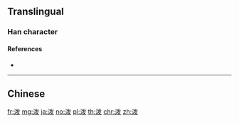 {{character info/new}}
{{also|潑}}
==Translingual==
{{Han simplified forms|潑|溌|泼|ex=y}}

===Han character===
{{Han char|rn=85|rad=水|as=05|sn=8|four=|canj=EIVE|ids=⿰氵发}}

====References====
* {{Han ref|kx=0619.121|hdz=31599.010|uh=6CFC|ud=27900}}

----

==Chinese==
{{zh-see|潑}}

[[fr:泼]]
[[mg:泼]]
[[ja:泼]]
[[no:泼]]
[[pl:泼]]
[[th:泼]]
[[chr:泼]]
[[zh:泼]]